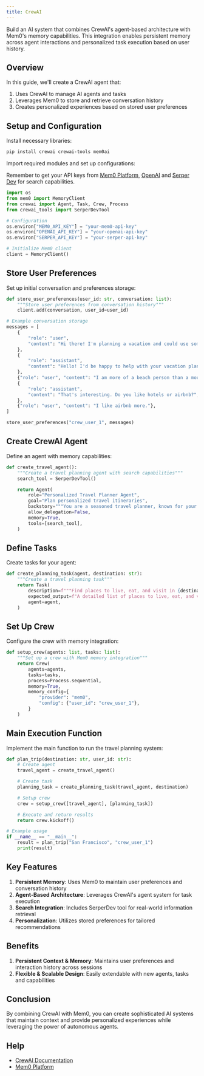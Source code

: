 ```yaml
---
title: CrewAI
---
```


<Snippet file="security-compliance.mdx" />

Build an AI system that combines CrewAI's agent-based architecture with Mem0's memory capabilities. This integration enables persistent memory across agent interactions and personalized task execution based on user history.

## Overview

In this guide, we'll create a CrewAI agent that:
1. Uses CrewAI to manage AI agents and tasks
2. Leverages Mem0 to store and retrieve conversation history
3. Creates personalized experiences based on stored user preferences

## Setup and Configuration

Install necessary libraries:

```bash
pip install crewai crewai-tools mem0ai
```

Import required modules and set up configurations:

<Note>Remember to get your API keys from [Mem0 Platform](https://app.mem0.ai), [OpenAI](https://platform.openai.com) and [Serper Dev](https://serper.dev) for search capabilities.</Note>

```python
import os
from mem0 import MemoryClient
from crewai import Agent, Task, Crew, Process
from crewai_tools import SerperDevTool

# Configuration
os.environ["MEM0_API_KEY"] = "your-mem0-api-key"
os.environ["OPENAI_API_KEY"] = "your-openai-api-key"
os.environ["SERPER_API_KEY"] = "your-serper-api-key"

# Initialize Mem0 client
client = MemoryClient()
```

## Store User Preferences

Set up initial conversation and preferences storage:

```python
def store_user_preferences(user_id: str, conversation: list):
    """Store user preferences from conversation history"""
    client.add(conversation, user_id=user_id)

# Example conversation storage
messages = [
    {
        "role": "user",
        "content": "Hi there! I'm planning a vacation and could use some advice.",
    },
    {
        "role": "assistant",
        "content": "Hello! I'd be happy to help with your vacation planning. What kind of destination do you prefer?",
    },
    {"role": "user", "content": "I am more of a beach person than a mountain person."},
    {
        "role": "assistant",
        "content": "That's interesting. Do you like hotels or airbnb?",
    },
    {"role": "user", "content": "I like airbnb more."},
]

store_user_preferences("crew_user_1", messages)
```

## Create CrewAI Agent

Define an agent with memory capabilities:

```python
def create_travel_agent():
    """Create a travel planning agent with search capabilities"""
    search_tool = SerperDevTool()

    return Agent(
        role="Personalized Travel Planner Agent",
        goal="Plan personalized travel itineraries",
        backstory="""You are a seasoned travel planner, known for your meticulous attention to detail.""",
        allow_delegation=False,
        memory=True,
        tools=[search_tool],
    )
```

## Define Tasks

Create tasks for your agent:

```python
def create_planning_task(agent, destination: str):
    """Create a travel planning task"""
    return Task(
        description=f"""Find places to live, eat, and visit in {destination}.""",
        expected_output=f"A detailed list of places to live, eat, and visit in {destination}.",
        agent=agent,
    )
```

## Set Up Crew

Configure the crew with memory integration:

```python
def setup_crew(agents: list, tasks: list):
    """Set up a crew with Mem0 memory integration"""
    return Crew(
        agents=agents,
        tasks=tasks,
        process=Process.sequential,
        memory=True,
        memory_config={
            "provider": "mem0",
            "config": {"user_id": "crew_user_1"},
        }
    )
```

## Main Execution Function

Implement the main function to run the travel planning system:

```python
def plan_trip(destination: str, user_id: str):
    # Create agent
    travel_agent = create_travel_agent()

    # Create task
    planning_task = create_planning_task(travel_agent, destination)

    # Setup crew
    crew = setup_crew([travel_agent], [planning_task])

    # Execute and return results
    return crew.kickoff()

# Example usage
if __name__ == "__main__":
    result = plan_trip("San Francisco", "crew_user_1")
    print(result)
```

## Key Features

1. **Persistent Memory**: Uses Mem0 to maintain user preferences and conversation history
2. **Agent-Based Architecture**: Leverages CrewAI's agent system for task execution
3. **Search Integration**: Includes SerperDev tool for real-world information retrieval
4. **Personalization**: Utilizes stored preferences for tailored recommendations

## Benefits

1. **Persistent Context & Memory**: Maintains user preferences and interaction history across sessions
2. **Flexible & Scalable Design**: Easily extendable with new agents, tasks and capabilities

## Conclusion

By combining CrewAI with Mem0, you can create sophisticated AI systems that maintain context and provide personalized experiences while leveraging the power of autonomous agents.

## Help

- [CrewAI Documentation](https://docs.crewai.com/)
- [Mem0 Platform](https://app.mem0.ai/)

<Snippet file="get-help.mdx" />
